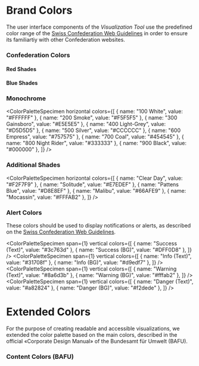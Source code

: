 # Brand Colors

The user interface components of the _Visualization Tool_ use the predefined color range of the [Swiss Confederation Web Guidelines](https://swiss.github.io/styleguide/en/general.html#02-general-02-colors) in order to ensure its familiartiy with other Confederation websites.

### Confederation Colors

#### Red Shades

<ColorSpecimen name="Venetian Red" value="#DC0018" span={2} />
<ColorSpecimen name="Red" value="#F7001D" span={2} />

#### Blue Shades

<ColorSpecimen name="Cerulean" value="#006699" span={2} />
<ColorSpecimen name="Cerulean (Hover)" value="#005580" span={2} />

### Monochrome

<ColorPaletteSpecimen
  horizontal
  colors={[
    { name: "100 White", value: "#FFFFFF" },
    { name: "200 Smoke", value: "#F5F5F5" },
    { name: "300 Gainsboro", value: "#E5E5E5" },
    { name: "400 Light-Grey", value: "#D5D5D5" },
    { name: "500 Silver", value: "#CCCCCC" },
    { name: "600 Empress", value: "#757575" },
    { name: "700 Coal", value: "#454545" },
    { name: "800 Night Rider", value: "#333333" },
    { name: "900 Black", value: "#000000" },
  ]}
/>

### Additional Shades

<ColorPaletteSpecimen
  horizontal
  colors={[
    { name: "Clear Day", value: "#F2F7F9" },
    { name: "Solitude", value: "#E7EDEF" },
    { name: "Pattens Blue", value: "#D8E8EF" },
    { name: "Malibu", value: "#66AFE9" },
    { name: "Mocassin", value: "#FFFAB2" },
  ]}
/>

### Alert Colors

These colors should be used to display notifications or alerts, as described on the [Swiss Confederation Web Guidelines](https://swiss.github.io/styleguide/en/widgets.html).

<ColorPaletteSpecimen
  span={1}
  vertical
  colors={[
    { name: "Success (Text)", value: "#3c763d" },
    { name: "Success (BG)", value: "#DFF0D8" },
  ]}
/>
<ColorPaletteSpecimen
  span={1}
  vertical
  colors={[
    { name: "Info (Text)", value: "#31708f" },
    { name: "Info (BG)", value: "#d9edf7" },
  ]}
/>
<ColorPaletteSpecimen
  span={1}
  vertical
  colors={[
    { name: "Warning (Text)", value: "#8a6d3b" },
    { name: "Warning (BG)", value: "#fffab2" },
  ]}
/>
<ColorPaletteSpecimen
  span={1}
  vertical
  colors={[
    { name: "Danger (Text)", value: "#a82824" },
    { name: "Danger (BG)", value: "#f2dede" },
  ]}
/>

# Extended Colors

For the purpose of creating readable and accessible visualizations, we extended the color palette based on the main colors, described in the official «Corporate Design Manual» of the Bundesamt für Umwelt (BAFU).

### Content Colors (BAFU)

<ColorSpecimen name="Chardonnay" value="#F9C16E" span={1} />
<ColorSpecimen name="Sun" value="#F38B3C" span={1} />
<ColorSpecimen name="St Tropaz" value="#375172" span={1} />
<ColorSpecimen name="Light Blue" value="#62A8E5" span={1} />
<ColorSpecimen name="Summer Sky" value="#32B8DF" span={1} />
<ColorSpecimen name="Dark Cyan" value="#008F85" span={1} />
<ColorSpecimen name="Silver Tree" value="#6ECD9C" span={1} />
<ColorSpecimen name="Olivine" value="#93B479" span={1} />
<ColorSpecimen name="Red Damask" value="#C97146" span={1} />
<ColorSpecimen name="Taupe" value="#8D5A54" span={1} />

